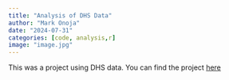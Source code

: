 ```yaml
---
title: "Analysis of DHS Data"
author: "Mark Onoja"
date: "2024-07-31"
categories: [code, analysis,r]
image: "image.jpg"
---
```


This was a project using DHS data. You can find the project 
[here](https://demolandscapes.info/){target="_blank"}

